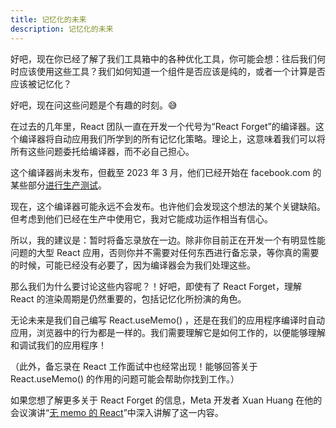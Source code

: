 ```yaml
---
title: 记忆化的未来
description: 记忆化的未来
---
```


好吧，现在你已经了解了我们工具箱中的各种优化工具，你可能会想：往后我们何时应该使用这些工具？我们如何知道一个组件是否应该是纯的，或者一个计算是否应该被记忆化？

好吧，现在问这些问题是个有趣的时刻。😅

在过去的几年里，React 团队一直在开发一个代号为“React Forget”的编译器。这个编译器将自动应用我们所学到的所有记忆化策略。理论上，这意味着我们可以将所有这些问题委托给编译器，而不必自己担心。

这个编译器尚未发布，但截至 2023 年 3 月，他们已经开始在 facebook.com 的某些部分[进行生产测试](https://react.dev/blog/2023/03/22/react-labs-what-we-have-been-working-on-march-2023#react-optimizing-compiler)。

现在，这个编译器可能永远不会发布。也许他们会发现这个想法的某个关键缺陷。但考虑到他们已经在生产中使用它，我对它能成功运作相当有信心。

所以，我的建议是：暂时将备忘录放在一边。除非你目前正在开发一个有明显性能问题的大型 React 应用，否则你并不需要对任何东西进行备忘录，等你真的需要的时候，可能已经没有必要了，因为编译器会为我们处理这些。

那么我们为什么要讨论这些内容呢？！好吧，即使有了 React Forget，理解 React 的渲染周期是仍然重要的，包括记忆化所扮演的角色。

无论未来是我们自己编写 React.useMemo() ，还是在我们的应用程序编译时自动应用，浏览器中的行为都是一样的。我们需要理解它是如何工作的，以便能够理解和调试我们的应用程序！

（此外，备忘录在 React 工作面试中也经常出现！能够回答关于 React.useMemo() 的作用的问题可能会帮助你找到工作。）

如果您想了解更多关于 React Forget 的信息，Meta 开发者 Xuan Huang 在他的会议演讲“[无 memo 的 React](https://www.youtube.com/watch?v=lGEMwh32soc)”中深入讲解了这一内容。
